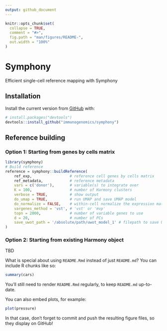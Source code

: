 ```yaml
---
output: github_document
---
```


<!-- README.md is generated from README.Rmd. Please edit that file -->

```r
knitr::opts_chunk$set(
  collapse = TRUE,
  comment = "#>",
  fig.path = "man/figures/README-",
  out.width = "100%"
)
```

# Symphony

<!-- badges: start -->
<!-- badges: end -->

Efficient single-cell reference mapping with Symphony

## Installation

Install the current version from [GitHub](https://github.com/) with:

``` r
# install.packages("devtools")
devtools::install_github("immunogenomics/symphony")
```
## Reference building

### Option 1: Starting from genes by cells matrix

```r
library(symphony)
# Build reference
reference = symphony::buildReference(
    ref_exp,                 # reference cell genes by cells matrix
    ref_metadata,            # reference metadata
    vars = c('donor'),       # variable(s) to integrate over
    K = 100,                 # number of Harmony clusters
    verbose = TRUE,          # show output
    do_umap = TRUE,          # run UMAP and save UMAP model
    do_normalize = FALSE,    # within-cell normalize the expression matrix
    vargenes_method = 'vst', # 'vst' or 'mvp'
    topn = 2000,             # number of variable genes to use
    d = 20,                  # number of PCs
    save_uwot_path = '/absolute/path/uwot_model_1' # filepath to save UMAP model
)
```

### Option 2: Starting from existing Harmony object

TBD

What is special about using `README.Rmd` instead of just `README.md`? You can include R chunks like so:

```r
summary(cars)
```

You'll still need to render `README.Rmd` regularly, to keep `README.md` up-to-date.

You can also embed plots, for example:

```r
plot(pressure)
```

In that case, don't forget to commit and push the resulting figure files, so they display on GitHub!
